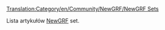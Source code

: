 [[Translation:Category/en/Community/NewGRF/NewGRF Sets]]

Lista artykułów [[pl/Manual/NewGRF|NewGRF]] set.

<!--[[Category:NewGRF]]--> 